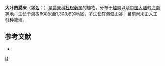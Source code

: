 {{Speciesbox
| genus = Calophanoides
| species = alboviridis
| authority = (R. Ben.) C. Y. Wu et H. S. Lo
}}

'''大叶赛爵床'''（[[学名|学名]]：{{lang|la|''Calophanoides alboviridis''}}）是[[爵床科|爵床科]][[杜根藤属|杜根藤属]]的植物。分布于[[越南|越南]]以及[[中国大陆|中国大陆]]的[[海南|海南]]等地，生长于海拔600米至1,300米的地区，多生长在潮湿山谷，目前尚未由人工引种栽培。

== 参考文献 ==
<div class="references-small">
* {{cite web| url =http://www.bioinfo.cn/db05/KmzwSpecies.php?action=view&id=22| title =大叶赛爵床| work =《中国高等植物数据库全库》| publisher =中国科学院微生物研究所| author =昆明植物研究所| accessdate =2009-02-20| deadurl =yes| archiveurl =https://web.archive.org/web/20160305011711/http://www.bioinfo.cn/db05/KmzwSpecies.php?action=view&id=22| archivedate =2016-03-05}}
</div>

{{Taxonbar}}

[[Category:杜根藤属|D]]


{{植物小作品}}
